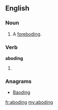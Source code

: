 ==English==

===Noun===
{{en-noun}}
# {{obsolete}} A [[foreboding]].

===Verb===
'''aboding'''
# {{present participle of|[[abode#Etymology 2|abode]]}}

===Anagrams===
* [[Baoding#English|Baoding]]

[[fr:aboding]]
[[my:aboding]]